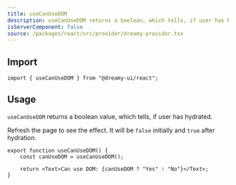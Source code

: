 ```yaml
---
title: useCanUseDOM
description: useCanUseDOM returns a boolean, which tells, if user has hydrated.
isServerComponent: false
source: /packages/react/src/provider/dreamy-provider.tsx
---
```


## Import

```tsx
import { useCanUseDOM } from "@dreamy-ui/react";
```

## Usage

`useCanUseDOM` returns a boolean value, which tells, if user has hydrated.

Refresh the page to see the effect. It will be `false` initially and `true` after hydration.

<Wrapper>
	<UseCanUseDOM />
</Wrapper>

```tsx
export function useCanUseDOM() {
	const canUseDOM = useCanUseDOM();

	return <Text>Can use DOM: {canUseDOM ? "Yes" : "No"}</Text>;
}
```
